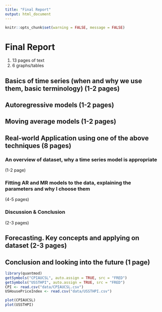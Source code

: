 ```yaml
---
title: "Final Report"
output: html_document
---
```


```r
knitr::opts_chunk$set(warning = FALSE, message = FALSE) 
```

# Final Report

1. 13 pages of text
2. 6 graphs/tables

## Basics of time series (when and why we use them, basic terminology) (1-2 pages)

## Autoregressive models (1-2 pages)

## Moving average models (1-2 pages)

## Real-world Application using one of the above techniques (8 pages)

### An overview of dataset, why a time series model is appropriate

(1-2 page)

### Fitting AR and MR models to the data, explaining the parameters and why I choose them

(4-5 pages)

### Discussion & Conclusion
(2-3 pages)

## Forecasting. Key concepts and applying on dataset (2-3 pages)

## Conclusion and looking into the future (1 page)

```r
library(quantmod)
getSymbols("CPIAUCSL", auto.assign = TRUE, src = "FRED")
getSymbols("USSTHPI", auto.assign = TRUE, src = "FRED")
CPI <- read.csv("data/CPIAUCSL.csv")
USHousePriceIndex <- read.csv("data/USSTHPI.csv")

plot(CPIAUCSL)
plot(USSTHPI)
```


